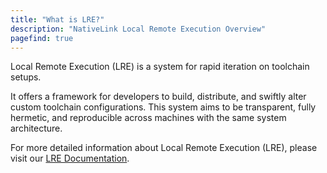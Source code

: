 ```yaml
---
title: "What is LRE?"
description: "NativeLink Local Remote Execution Overview"
pagefind: true
---
```


Local Remote Execution (LRE) is a system for rapid iteration on toolchain setups.

It offers a framework for developers to build, distribute, and swiftly alter
custom toolchain configurations. This system aims to be transparent, fully
hermetic, and reproducible across machines with the same system architecture.

For more detailed information about Local Remote Execution (LRE), please
visit our [LRE Documentation](../explanations/lre/).
